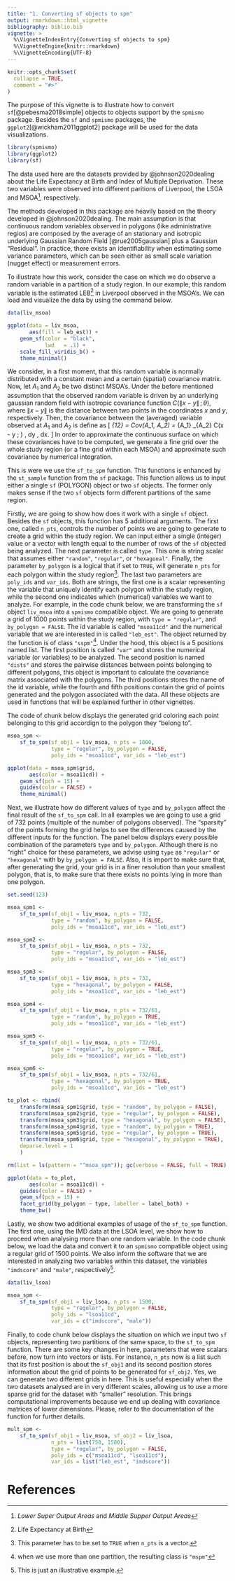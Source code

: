 ```yaml
---
title: "1. Converting sf objects to spm"
output: rmarkdown::html_vignette
bibliography: biblio.bib
vignette: >
  %\VignetteIndexEntry{Converting sf objects to spm}
  %\VignetteEngine{knitr::rmarkdown}
  %\VignetteEncoding{UTF-8}
---
```


```r
knitr::opts_chunk$set(
  collapse = TRUE,
  comment = "#>"
)
```

The purpose of this vignette is to illustrate how to convert
`sf`[@pebesma2018simple] objects to objects support by the `spmismo`
package. Besides the `sf` and `spmismo` packages, the
`ggplot2`[@wickham2011ggplot2] package will be used for the data visualizations.

```r
library(spmismo)
library(ggplot2)
library(sf)
```

The data used here are the datasets provided by @johnson2020dealing about the
Life Expectancy at Birth and Index of Multiple Deprivation. These two variables
were observed into different paritions of Liverpool, the LSOA and MSOA^[_Lower
Super Output Areas_ and _Middle Supper Output Areas_],
respectively.  

The methods developed in this package are heavily based on the theory developed
in @johnson2020dealing. The main assumption is that continuous random variables
observed in polygons (like administrative regios) are composed by the average of
an stationary and isotropic underlying Gaussian Random Field [@rue2005gaussian]
plus a Gaussian "Residual". In practice, there exists an identifiability when
estimating some variance parameters, which can be seen either as small scale
variation (nugget effect) or measurement errors.  

To illustrate how this work, consider the case on which we do observe a random
variable in a partition of a study region. In our example, this random variable
is the estimated LEB^[Life Expectancy at Birth] in Liverpool observed in the
MSOA's. We can load and visualize the data by using the command below.
```R
data(liv_msoa)

ggplot(data = liv_msoa,
       aes(fill = leb_est)) +
    geom_sf(color = "black",
            lwd   = .1) +
    scale_fill_viridis_b() +
    theme_minimal()
```

We consider, in a first moment, that this random variable is normally
distributed with a constant mean and a certain (spatial) covariance matrix. Now,
let $A_1$ and $A_2$ be two distinct MSOA's. Under the before mentioned
assumption that the observed random variable is driven by an underlying gaussian
random field with isotropic covariance function $C(\lVert x - y \rVert
\, ; \, \theta)$, where $\lVert x - y \rVert$ is the distance between two points
in the coordinates $x$ and $y$, respectively. Then, the covariance
between the (averaged) variable observed at $A_1$ and $A_2$ is define as
\[
\Sigma_{12} = Cov(A_1, A_2) = \frac{1}{\lvert A_1 \rvert \lvert A_2 \rvert}
\int_{A_1} \int_{A_2} C(\lVert x - y \rVert; \theta) \, dy \, dx.
\]
In order to approximate the continuous surface on which these covariances have
to be computed, we generate a fine grid over the whole study region (or a fine
grid within each MSOA) and approximate such covariance by numerical integration.  

This is were we use the `sf_to_spm` function. This functions is enhanced by the
`st_sample` function from the `sf` package. This function allows us to input
either a single `sf` (POLYGON) object or two `sf` objects. The former only makes
sense if the two `sf` objects form different partitions of the same region.  

Firstly, we are going to show how does it work with a single `sf`
object. Besides the `sf` objects, this function has 5 additional arguments. The
first one, called `n_pts`, controls the number of points we are going to
generate to create a grid within the study region. We can input either a single
(integer) value or a vector with length equal to the number of rows of the `sf`
objected being analyzed. The next parameter is called `type`. This one is string
scalar that assumes either `"random"`, `"regular"`, or `"hexagonal"`. Finally,
the parameter `by_polygon` is a logical that if set to `TRUE`, will generate
`n_pts` for each polygon within the study region^[This parameter has to be set
to `TRUE` when `n_pts` is a vector.]. The last two parameters are `poly_ids` and
`var_ids`. Both are strings, the first one is a scalar representing the variable
that uniquely identify each polygon within the study region, while the second
one indicates which (numerical) variables we want to analyze. For example, in
the code chunk below, we are transforming the `sf` object `liv_msoa` into a
`spmismo` compatible object. We are going to generate a grid of 1000 points
within the study region, with `type = "regular"`, and `by_polygon = FALSE`. The
id variable is called `"msoa11cd"` and the numerical variable that we are
interested in is called `"leb_est"`. The object returned by the function is of
class `"sspm"`^[when we use more than one partition, the resulting class is
`"mspm"`]. Under the hood, this object is a 5 positions named list. The first
position is called `"var"` and stores the numerical variable (or variables) to
be analyzed. The second position is named `"dists"` and stores the pairwise
distances between points belonging to different polygons, this object is
important to calculate the covariance matrix associated with the polygons. The
third positions stores the name of the id variable, while the fourth and fifth
positions contain the grid of points generated and the polygon associated with
the data. All these objects are used in functions that will be explained further
in other vignettes.  

The code of chunk below displays the generated grid coloring each point
belonging to this grid accordign to the polygon they "belong to".
```R
msoa_spm <-
    sf_to_spm(sf_obj1 = liv_msoa, n_pts = 1000,
              type = "regular", by_polygon = FALSE,
              poly_ids = "msoa11cd", var_ids = "leb_est")

ggplot(data = msoa_spm$grid,
       aes(color = msoa11cd)) +
    geom_sf(pch = 15) +
    guides(color = FALSE) +
    theme_minimal()
```

Next, we illustrate how do different values of `type` and `by_polygon` affect
the final result of the `sf_to_spm` call. In all examples we are going to use a
grid of 732 points (multiple of the number of polygons observed). The "sparsity"
of the points forming the grid helps to see the differences caused by the
different inputs for the function. The panel below displays every possible
combination of the parameters `type` and `by_polygon`. Although there is no
"right" choice for these parameters, we advise using `type` as `"regular"` or
`"hexagonal"` with by `by_polygon = FALSE`. Also, it is import to make sure
that, after generating the grid, your grid is in a finer resolution than your
smallest polygon, that is, to make sure that there exists no points lying in
more than one polygon.
```R
set.seed(123)

msoa_spm1 <-
    sf_to_spm(sf_obj1 = liv_msoa, n_pts = 732,
              type = "random", by_polygon = FALSE,
              poly_ids = "msoa11cd", var_ids = "leb_est")

msoa_spm2 <-
    sf_to_spm(sf_obj1 = liv_msoa, n_pts = 732,
              type = "regular", by_polygon = FALSE,
              poly_ids = "msoa11cd", var_ids = "leb_est")

msoa_spm3 <-
    sf_to_spm(sf_obj1 = liv_msoa, n_pts = 732,
              type = "hexagonal", by_polygon = FALSE,
              poly_ids = "msoa11cd", var_ids = "leb_est")

msoa_spm4 <-
    sf_to_spm(sf_obj1 = liv_msoa, n_pts = 732/61,
              type = "random", by_polygon = TRUE,
              poly_ids = "msoa11cd", var_ids = "leb_est")

msoa_spm5 <-
    sf_to_spm(sf_obj1 = liv_msoa, n_pts = 732/61,
              type = "regular", by_polygon = TRUE,
              poly_ids = "msoa11cd", var_ids = "leb_est")

msoa_spm6 <-
    sf_to_spm(sf_obj1 = liv_msoa, n_pts = 732/61,
              type = "hexagonal", by_polygon = TRUE,
              poly_ids = "msoa11cd", var_ids = "leb_est")

to_plot <- rbind(
    transform(msoa_spm1$grid, type = "random", by_polygon = FALSE),
    transform(msoa_spm2$grid, type = "regular", by_polygon = FALSE),
    transform(msoa_spm3$grid, type = "hexagonal", by_polygon = FALSE),
    transform(msoa_spm4$grid, type = "random", by_polygon = TRUE),
    transform(msoa_spm5$grid, type = "regular", by_polygon = TRUE),
    transform(msoa_spm6$grid, type = "hexagonal", by_polygon = TRUE),
    deparse.level = 1
    )

rm(list = ls(pattern = "^msoa_spm")); gc(verbose = FALSE, full = TRUE)

ggplot(data = to_plot,
       aes(color = msoa11cd)) +
    guides(color = FALSE) +
    geom_sf(pch = 15) +
    facet_grid(by_polygon ~ type, labeller = label_both) +
    theme_bw()
```

Lastly, we show two additional examples of usage of the `sf_to_spm`
function. The first one, using the IMD data at the LSOA level, we show how to
proceed when analysing more than one random variable. In the code chunk below,
we load the data and convert it to an `spmismo` compatible object using a
regular grid of 1500 points. We also inform the software that we are interested
in analyzing two variables within this dataset, the variables `"imdscore"` and
`"male"`, respectively^[This is just an illustrative example.].
```R
data(liv_lsoa)

msoa_spm <-
    sf_to_spm(sf_obj1 = liv_lsoa, n_pts = 1500,
              type = "regular", by_polygon = FALSE,
              poly_ids = "lsoa11cd",
              var_ids = c("imdscore", "male"))
```

Finally, to code chunk below displays the situation on which we input two `sf`
objects, representing two partitions of the same space, to the `sf_to_spm`
function. There are some key changes in here, parameters that were scalars
before, now turn into vectors or lists. For instance, `n_pts` now is a list such
that its first position is about the `sf_obj1` and its second position stores
information about the grid of points to be generated for `sf_obj2`. Yes, we can
generate two different grids in here. This is useful especially when the two
datasets analysed are in very different scales, allowing us to use a more sparse
grid for the dataset with "smaller" resolution. This brings computational
improvements because we end up dealing with covariance matrices of lower
dimensions. Please, refer to the documentation of the function for further
details.
```R
mult_spm <-
    sf_to_spm(sf_obj1 = liv_msoa, sf_obj2 = liv_lsoa,
              n_pts = list(750, 1500),
              type = "regular", by_polygon = FALSE,
              poly_ids = c("msoa11cd", "lsoa11cd"),
              var_ids = list("leb_est", "imdscore"))
```

# References
